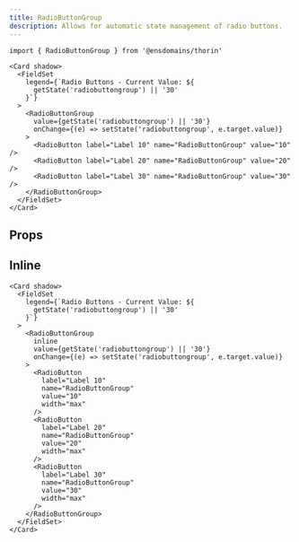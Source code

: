 ```yaml
---
title: RadioButtonGroup
description: Allows for automatic state management of radio buttons.
---
```


```tsx
import { RadioButtonGroup } from '@ensdomains/thorin'
```

```tsx live=true
<Card shadow>
  <FieldSet
    legend={`Radio Buttons - Current Value: ${
      getState('radiobuttongroup') || '30'
    }`}
  >
    <RadioButtonGroup
      value={getState('radiobuttongroup') || '30'}
      onChange={(e) => setState('radiobuttongroup', e.target.value)}
    >
      <RadioButton label="Label 10" name="RadioButtonGroup" value="10" />
      <RadioButton label="Label 20" name="RadioButtonGroup" value="20" />
      <RadioButton label="Label 30" name="RadioButtonGroup" value="30" />
    </RadioButtonGroup>
  </FieldSet>
</Card>
```

## Props

<PropsTable sourceLink={sourceLink} types={types} />

## Inline

```tsx live=true
<Card shadow>
  <FieldSet
    legend={`Radio Buttons - Current Value: ${
      getState('radiobuttongroup') || '30'
    }`}
  >
    <RadioButtonGroup
      inline
      value={getState('radiobuttongroup') || '30'}
      onChange={(e) => setState('radiobuttongroup', e.target.value)}
    >
      <RadioButton
        label="Label 10"
        name="RadioButtonGroup"
        value="10"
        width="max"
      />
      <RadioButton
        label="Label 20"
        name="RadioButtonGroup"
        value="20"
        width="max"
      />
      <RadioButton
        label="Label 30"
        name="RadioButtonGroup"
        value="30"
        width="max"
      />
    </RadioButtonGroup>
  </FieldSet>
</Card>
```
